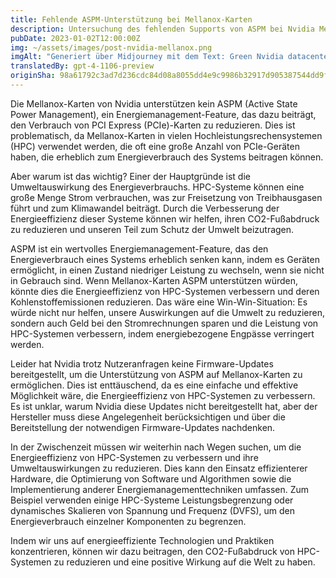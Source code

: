 ```yaml
---
title: Fehlende ASPM-Unterstützung bei Mellanox-Karten
description: Untersuchung des fehlenden Supports von ASPM bei Nvidia Mellanox-Karten und deren Auswirkungen auf die Energieeffizienz von Hochleistungsrechensystemen.
pubDate: 2023-01-02T12:00:00Z
img: ~/assets/images/post-nvidia-mellanox.png
imgAlt: "Generiert über Midjourney mit dem Text: Green Nvidia datacenter inside a glass biosphere emitting gray gas, impactful, colorful, reallistic, canon lens, high detail --v 4 --ar 3:2"
translatedBy: gpt-4-1106-preview
originSha: 98a61792c3ad7d236cdc84d08a8055dd4e9c9986b32917d905387544dd9f5de9
---
```


Die Mellanox-Karten von Nvidia unterstützen kein ASPM (Active State Power Management), ein Energiemanagement-Feature, das dazu beiträgt, den Verbrauch von PCI Express (PCIe)-Karten zu reduzieren. Dies ist problematisch, da Mellanox-Karten in vielen Hochleistungsrechensystemen (HPC) verwendet werden, die oft eine große Anzahl von PCIe-Geräten haben, die erheblich zum Energieverbrauch des Systems beitragen können.

Aber warum ist das wichtig? Einer der Hauptgründe ist die Umweltauswirkung des Energieverbrauchs. HPC-Systeme können eine große Menge Strom verbrauchen, was zur Freisetzung von Treibhausgasen führt und zum Klimawandel beiträgt. Durch die Verbesserung der Energieeffizienz dieser Systeme können wir helfen, ihren CO2-Fußabdruck zu reduzieren und unseren Teil zum Schutz der Umwelt beizutragen.

ASPM ist ein wertvolles Energiemanagement-Feature, das den Energieverbrauch eines Systems erheblich senken kann, indem es Geräten ermöglicht, in einen Zustand niedriger Leistung zu wechseln, wenn sie nicht in Gebrauch sind. Wenn Mellanox-Karten ASPM unterstützen würden, könnte dies die Energieeffizienz von HPC-Systemen verbessern und deren Kohlenstoffemissionen reduzieren. Das wäre eine Win-Win-Situation: Es würde nicht nur helfen, unsere Auswirkungen auf die Umwelt zu reduzieren, sondern auch Geld bei den Stromrechnungen sparen und die Leistung von HPC-Systemen verbessern, indem energiebezogene Engpässe verringert werden.

Leider hat Nvidia trotz Nutzeranfragen keine Firmware-Updates bereitgestellt, um die Unterstützung von ASPM auf Mellanox-Karten zu ermöglichen. Dies ist enttäuschend, da es eine einfache und effektive Möglichkeit wäre, die Energieeffizienz von HPC-Systemen zu verbessern. Es ist unklar, warum Nvidia diese Updates nicht bereitgestellt hat, aber der Hersteller muss diese Angelegenheit berücksichtigen und über die Bereitstellung der notwendigen Firmware-Updates nachdenken.

In der Zwischenzeit müssen wir weiterhin nach Wegen suchen, um die Energieeffizienz von HPC-Systemen zu verbessern und ihre Umweltauswirkungen zu reduzieren. Dies kann den Einsatz effizienterer Hardware, die Optimierung von Software und Algorithmen sowie die Implementierung anderer Energiemanagementtechniken umfassen. Zum Beispiel verwenden einige HPC-Systeme Leistungsbegrenzung oder dynamisches Skalieren von Spannung und Frequenz (DVFS), um den Energieverbrauch einzelner Komponenten zu begrenzen.

Indem wir uns auf energieeffiziente Technologien und Praktiken konzentrieren, können wir dazu beitragen, den CO2-Fußabdruck von HPC-Systemen zu reduzieren und eine positive Wirkung auf die Welt zu haben.
